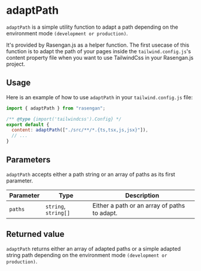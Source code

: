 # adaptPath

`adaptPath` is a simple utility function to adapt a path depending on the environment mode `(development or production)`.

It's provided by Rasengan.js as a helper function. 
The first usecase of this function is to adapt the path of your pages inside the `tailwind.config.js`'s content property file when you want to use TailwindCss in your Rasengan.js project.


## Usage

Here is an example of how to use `adaptPath` in your `tailwind.config.js` file:

```javascript filename="tailwind.config.js" showLineNumbers copy 
import { adaptPath } from "rasengan";

/** @type {import('tailwindcss').Config} */
export default {
  content: adaptPath(["./src/**/*.{ts,tsx,js,jsx}"]),
  // ...
}
```

## Parameters

`adaptPath` accepts either a path string or an array of paths as its first parameter.

| Parameter | Type                 | Description                                  |
| --------- | -------------------- | -------------------------------------------- |
| `paths`   | `string`, `string[]` | Either a path or an array of paths to adapt. |


## Returned value

`adaptPath` returns either an array of adapted paths or a simple adapted string path depending on the environment mode `(development or production)`.
